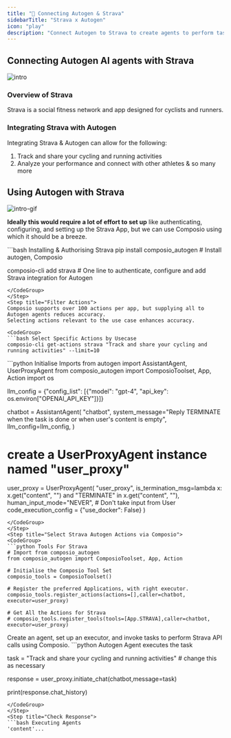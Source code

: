 ```yaml
---
title: "🚀 Connecting Autogen & Strava"
sidebarTitle: "Strava x Autogen"
icon: "play"
description: "Connect Autogen to Strava to create agents to perform tasks using natural language"
---
```


## Connecting Autogen AI agents with Strava
![intro](/media/intro.jpg)

### Overview of Strava

Strava is a social fitness network and app designed for cyclists and runners.

### Integrating Strava with Autogen

Integrating Strava & Autogen can allow for the following:

1. Track and share your cycling and running activities
2. Analyze your performance and connect with other athletes
& so many more

## Using Autogen with Strava
![intro-gif](/media/intro.gif)
<Steps>
<Step title="Setting Up the Environment">

**Ideally this would require a lot of effort to set up** like authenticating, configuring, and setting up the Strava App, but we can use Composio using which it should be a breeze.

<CodeGroup>
```bash Installing & Authorising Strava
pip install composio_autogen # Install autogen, Composio 

composio-cli add strava # One line to authenticate, configure and add Strava integration for Autogen
```
</CodeGroup>
</Step>
<Step title="Filter Actions">
Composio supports over 100 actions per app, but supplying all to Autogen agents reduces accuracy.
Selecting actions relevant to the use case enhances accuracy.

<CodeGroup>
```bash Select Specific Actions by Usecase
composio-cli get-actions strava "Track and share your cycling and running activities" --limit=10
```
</CodeGroup>

</Step>
<Step title="Import Base Packages">

<CodeGroup>
```python Initialise Imports
from autogen import AssistantAgent, UserProxyAgent
from composio_autogen import ComposioToolset, App, Action
import os

llm_config = {"config_list": [{"model": "gpt-4", "api_key": os.environ["OPENAI_API_KEY"]}]}

chatbot = AssistantAgent(
    "chatbot",
    system_message="Reply TERMINATE when the task is done or when user's content is empty",
    llm_config=llm_config,
)

# create a UserProxyAgent instance named "user_proxy"
user_proxy = UserProxyAgent(
    "user_proxy",
    is_termination_msg=lambda x: x.get("content", "") and "TERMINATE" in x.get("content", ""),
    human_input_mode="NEVER", # Don't take input from User
    code_execution_config = {"use_docker": False}
)
```
</CodeGroup>
</Step>
<Step title="Select Strava Autogen Actions via Composio">
<CodeGroup>
```python Tools For Strava
# Import from composio_autogen
from composio_autogen import ComposioToolset, App, Action

# Initialise the Composio Tool Set
composio_tools = ComposioToolset()

# Register the preferred Applications, with right executor. 
composio_tools.register_actions(actions=[],caller=chatbot, executor=user_proxy)

# Get All the Actions for Strava
# composio_tools.register_tools(tools=[App.STRAVA],caller=chatbot, executor=user_proxy) 
```
</CodeGroup>
</Step>
<Step title="Execute the Agent">
Create an agent, set up an executor, and invoke tasks to perform Strava API calls using Composio. 
<CodeGroup>
```python Autogen Agent executes the task

task = "Track and share your cycling and running activities" # change this as necessary

response = user_proxy.initiate_chat(chatbot,message=task)

print(response.chat_history)
```
</CodeGroup>
</Step>
<Step title="Check Response">
```bash Executing Agents
'content'...
```
</Step>
</Steps>
